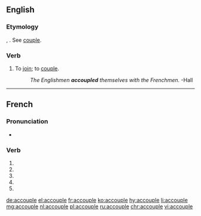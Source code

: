 {{also|accouplé}}
==English==

===Etymology===
{{etyl|fro|en}} {{m|fro|acopler}}, {{etyl|fr|en}} {{m|fr|accoupler}}. See [[couple]].

===Verb===
{{en-verb|accoupl}}

# {{lb|en|obsolete|rare}} To [[join]]; to [[couple]].
#: ''The Englishmen '''accoupled''' themselves with the Frenchmen.'' -Hall<!--which Hall? Hall is a common surname-->

----

==French==

===Pronunciation===
* {{homophones|accouplent|accouples|lang=fr}}

===Verb===
{{fr-verb-form}}

# {{inflection of|accoupler||1|s|pres|indc|lang=fr}}
# {{inflection of|accoupler||3|s|pres|indc|lang=fr}}
# {{inflection of|accoupler||1|s|pres|subj|lang=fr}}
# {{inflection of|accoupler||1|s|pres|subj|lang=fr}}
# {{inflection of|accoupler||2|s|impr|lang=fr}}

[[de:accouple]]
[[el:accouple]]
[[fr:accouple]]
[[ko:accouple]]
[[hy:accouple]]
[[li:accouple]]
[[mg:accouple]]
[[nl:accouple]]
[[pl:accouple]]
[[ru:accouple]]
[[chr:accouple]]
[[vi:accouple]]